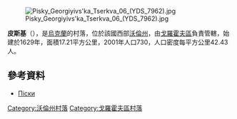 [[Image:Pisky_Georgiyivs'ka_Tserkva_06_(YDS_7962).jpg|right]]

'''皮斯基'''（{{lang-uk|Піски}}），是[[烏克蘭|烏克蘭]]的村落，位於該國西部[[沃倫州|沃倫州]]，由[[戈羅霍夫區|戈羅霍夫區]]負責管轄，始建於1629年，面積17.21平方公里，2001年人口730，人口密度每平方公里42.43人。

{{coord|50|21|0|N|25|7|34|E|scale:30000|display=title}}

==參考資料==
* [http://w1.c1.rada.gov.ua/pls/z7503/A005?rdat1=31.03.2014&rf7571=4851 Піски]

[[Category:沃倫州村落|Category:沃倫州村落]]
[[Category:戈羅霍夫區村落|Category:戈羅霍夫區村落]]


{{Volyn-geo-stub}}